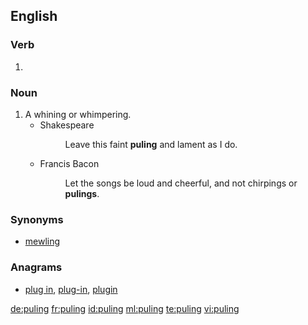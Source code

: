 ==English==

===Verb===
{{head|en|present participle}}

# {{present participle of|pule|lang=en|nocat=1}}

===Noun===
{{en-noun}}

# A whining or whimpering.
#* Shakespeare
#*: Leave this faint '''puling''' and lament as I do.
#* Francis Bacon
#*: Let the songs be loud and cheerful, and not chirpings or '''pulings'''.

===Synonyms===
* [[mewling]]

===Anagrams===
* [[plug in#English|plug in]], [[plug-in#English|plug-in]], [[plugin#English|plugin]]

[[de:puling]]
[[fr:puling]]
[[id:puling]]
[[ml:puling]]
[[te:puling]]
[[vi:puling]]